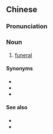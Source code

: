 {{also|丧礼}}
==Chinese==
{{zh-forms|s=丧礼}}

===Pronunciation===
{{zh-pron
|m=sānglǐ
|c=song1 lai5
|h=pfs=sông-lî
|mn=song-lé
|cat=n
}}

===Noun===
{{zh-noun}}

# [[funeral]]

====Synonyms====
* {{zh-l|葬禮}}
* {{zh-l|葬式}}
* {{zh-l|葬儀}}

====See also====
* {{zh-l|出殯}}
* {{zh-l|喪事}}